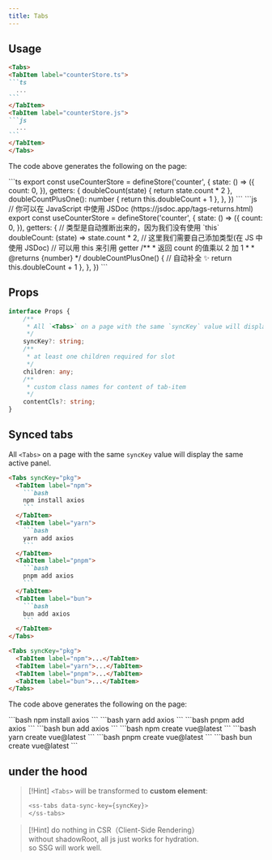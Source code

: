 ```yaml
---
title: Tabs
---
```




## Usage


````md title="example.mdx" 
<Tabs>
<TabItem label="counterStore.ts">
```ts
  ... 
```
</TabItem>
<TabItem label="counterStore.js">
```js  
  ...
```
</TabItem>
</Tabs>
````

The code above generates the following on the page:

<Tabs>
<TabItem label="counterStore.ts">
```ts
export const useCounterStore = defineStore('counter', {
  state: () => ({
    count: 0,
  }),
  getters: {
    doubleCount(state) {
      return state.count * 2
    },
    doubleCountPlusOne(): number {
      return this.doubleCount + 1
    },
  },
})
```
</TabItem>
<TabItem label="counterStore.js">
```js
// 你可以在 JavaScript 中使用 JSDoc (https://jsdoc.app/tags-returns.html)
export const useCounterStore = defineStore('counter', {
  state: () => ({
    count: 0,
  }),
  getters: {
    // 类型是自动推断出来的，因为我们没有使用 `this`
    doubleCount: (state) => state.count * 2,
    // 这里我们需要自己添加类型(在 JS 中使用 JSDoc)
    // 可以用 this 来引用 getter
    /**
     * 返回 count 的值乘以 2 加 1
     *
     * @returns {number}
     */
    doubleCountPlusOne() {
      // 自动补全 ✨
      return this.doubleCount + 1
    },
  },
})
```
</TabItem>
</Tabs>

## Props
```ts
interface Props {
	/**
	 * All `<Tabs>` on a page with the same `syncKey` value will display the same active panel.
	 */
	syncKey?: string;
	/**
	 * at least one children required for slot
	 */
	children: any;
	/**
	 * custom class names for content of tab-item
	 */
	contentCls?: string;
}
```

## Synced tabs   
All `<Tabs>` on a page with the same `syncKey` value will display the same active panel.  

````md title="example.mdx" {1,19}  
<Tabs syncKey="pkg"> 
  <TabItem label="npm">
    ```bash
    npm install axios
    ```
  </TabItem>
  <TabItem label="yarn">
    ```bash
    yarn add axios
    ```
  </TabItem>
  <TabItem label="pnpm">
    ```bash
    pnpm add axios
    ```
  </TabItem>
  <TabItem label="bun">
    ```bash
    bun add axios
    ```
  </TabItem>
</Tabs>

<Tabs syncKey="pkg">
  <TabItem label="npm">...</TabItem>
  <TabItem label="yarn">...</TabItem>
  <TabItem label="pnpm">...</TabItem>
  <TabItem label="bun">...</TabItem>
</Tabs>
````

The code above generates the following on the page:

<Tabs syncKey="pkg">
  <TabItem label="npm">
    ```bash
    npm install axios
    ```
  </TabItem>
  <TabItem label="yarn">
    ```bash
    yarn add axios
    ```
  </TabItem>
  <TabItem label="pnpm">
    ```bash
    pnpm add axios
    ```
  </TabItem>
  <TabItem label="bun">
    ```bash
    bun add axios
    ```
  </TabItem>
</Tabs>




<Tabs syncKey="pkg">
  <TabItem label="npm">
    ```bash
    npm create vue@latest
    ```
  </TabItem>
  <TabItem label="yarn">
    ```bash
    yarn create vue@latest
    ```
  </TabItem>
  <TabItem label="pnpm">
    ```bash
    pnpm create vue@latest
    ```
  </TabItem>
   <TabItem label="bun">
    ```bash
    bun create vue@latest
    ```
  </TabItem>
</Tabs>


## under the hood


>[!Hint] `<Tabs>` will be transformed to **custom element**:  
> ```js
> <ss-tabs data-sync-key={syncKey}>
> </ss-tabs>
> ```

>[!Hint]  do nothing in CSR（Client-Side Rendering）  
> without shadowRoot, all js just works for hydration.   
> so SSG will work well.  
